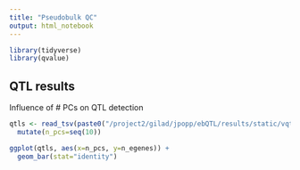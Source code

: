 ```yaml
---
title: "Pseudobulk QC"
output: html_notebook
---
```

```r
library(tidyverse)
library(qvalue)
```

## QTL results
Influence of # PCs on QTL detection
```r
qtls <- read_tsv(paste0("/project2/gilad/jpopp/ebQTL/results/static/vqtl_ipsc/pseudobulk_tmm/basic/IPSC/", seq(1, 10), "pcs/matrixeqtl.cis_qtl_pairs.nhits.tsv"), col_names="n_egenes") %>%
  mutate(n_pcs=seq(10))

ggplot(qtls, aes(x=n_pcs, y=n_egenes)) +
  geom_bar(stat="identity")
```
